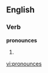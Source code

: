 ==English==

===Verb===
'''pronounces'''

# {{third-person singular of|[[pronounce]]}}

[[vi:pronounces]]